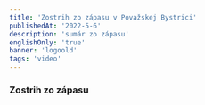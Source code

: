 ```yaml
---
title: 'Zostrih zo zápasu v Považskej Bystrici'
publishedAt: '2022-5-6'
description: 'sumár zo zápasu'
englishOnly: 'true'
banner: 'logoold'
tags: 'video'
---
```


### Zostrih zo zápasu

<LiteYouTubeEmbed
  id='nsiBYmlTwNg'
  poster='mqdefault'
  title='zostrih'
  noCookie={true}
/>

